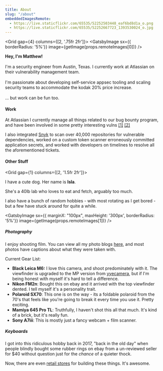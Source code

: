 ```yaml
---
title: About 
slug: "/about"
embeddedImagesRemote:
  - https://live.staticflickr.com/65535/52252503448_eaf6bd8d1a_o.png
  - https://live.staticflickr.com/65535/52252667723_1393530024_o.jpg
---
```


<Grid gap={4} columns={[2, '.75fr 2fr']}>
  <GatsbyImage sx={{ borderRadius: '5%'}} image={getImage(props.remoteImages[0])} />
  <p>
    <b>Hey, I'm Matthew!</b>
    <br/><br/>
    I'm a security engineer from Austin, Texas. I currently work at <Link to="https://www.atlassian.com/">Atlassian</Link>
    on their vulnerability management team.
    <br/><br/>
    I'm passionate about developing self-service appsec tooling and scaling security teams to accommodate the kodak 20% price increase.
    <br/><br/>
    ... but work can be fun too.
  </p>
</Grid>

#### Work
At Atlassian I currently manage all things related to our bug bounty program, and have
been involved in some pretty interesting vulns [[1]](https://portswigger.net/research/http2) [[2]](https://www.bugcrowd.com/blog/big-bugs-cve-2020-28914/)

I also integrated [Snyk](https://snyk.io/case-studies/atlassian/) to scan over
40,000 repositories for vulnerable dependencies, worked on a custom token
scanner erroneously committed application secrets, and worked with developers on
timelines to resolve all the aforementioned tickets.

#### Other Stuff
<Grid gap={1} columns={[2, '1.5fr 2fr']}>
  <Box>
    <p>I have a cute dog. Her name is <b>Isla</b>.</p>
    <p>She's a 40lb lab who loves to eat and fetch, arguably too much.</p>
    <p>I also have a bunch of random hobbies - with most rotating as I get bored - but a few have stuck around for quite a while.</p>
  </Box>
  <GatsbyImage sx={{ marginX: "100px", maxHeight: '300px', borderRadius: '5%'}} image={getImage(props.remoteImages[1])} />
</Grid>

##### Photography
I enjoy shooting film. You can view all my photo blogs [here](/tags/photo), and most photos have captions about what they were taken with.

Current Gear List:
- **Black Leica M6:** I love this camera, and shoot predominately with it. The viewfinder is upgraded to the MP version from [yyecamera](http://www.yyecamera.com/), but if I'm being honest with myself it's hard to tell a difference.
- **Nikon FM2n**: Bought this on ebay and it arrived with the top viewfinder dented. I tell myself it's a personality trait.
- **Polaroid SX70**: This one is on the way - its a foldable polaroid from the 70's that feels like you're going to break it every time you use it. Pretty exciting.
- **Mamiya 645 Pro TL**: Truthfully, I haven't shot this all that much. It's kind of a brick, but it's really fun.
- **Sony A7iii**: This is mostly just a fancy webcam + film scanner.

##### Keyboards

I got into this ridiculous hobby back in 2017, "back in the old day" when people
blindly bought some rubber rings on ebay from a un-reviewed seller for $40
without question just for the _chance_ of a quieter thock.

Now, there are even [retail stores](https://www.instagram.com/tinykeyboardshop/)
for building these things. It's awesome.